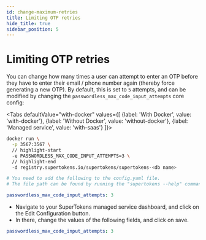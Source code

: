 ```yaml
---
id: change-maximum-retries
title: Limiting OTP retries
hide_title: true
sidebar_position: 5
---
```



# Limiting OTP retries

You can change how many times a user can attempt to enter an OTP before they have to enter their email / phone number again (thereby force generating a new OTP). By default, this is set to `5` attempts, and can be modified by changing the `passwordless_max_code_input_attempts` core config:

<Tabs
defaultValue="with-docker"
values={[
{label: 'With Docker', value: 'with-docker'},
{label: 'Without Docker', value: 'without-docker'},
{label: 'Managed service', value: 'with-saas'}
]}>

<TabItem value="with-docker">

```bash
docker run \
  -p 3567:3567 \
  // highlight-start
  -e PASSWORDLESS_MAX_CODE_INPUT_ATTEMPTS=3 \
  // highlight-end
  -d registry.supertokens.io/supertokens/supertokens-<db name>
```

</TabItem>

<TabItem value="without-docker">

```yaml
# You need to add the following to the config.yaml file.
# The file path can be found by running the "supertokens --help" command

passwordless_max_code_input_attempts: 3

```
</TabItem>

<TabItem value="with-saas">

- Navigate to your SuperTokens managed service dashboard, and click on the Edit Configuration button.
- In there, change the values of the following fields, and click on save.

```yaml
passwordless_max_code_input_attempts: 3
```
</TabItem>
</Tabs>

